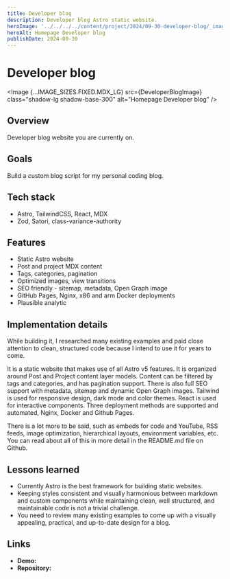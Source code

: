 ```yaml
---
title: Developer blog
description: Developer blog Astro static website. 
heroImage: '../../../../content/project/2024/09-30-developer-blog/_images/developer-blog.png'
heroAlt: Homepage Developer blog
publishDate: 2024-09-30
---
```



# Developer blog

<Image {...IMAGE_SIZES.FIXED.MDX_LG} src={DeveloperBlogImage} class="shadow-lg shadow-base-300" alt="Homepage Developer blog" />

## Overview

Developer blog website you are currently on.

## Goals

Build a custom blog script for my personal coding blog.

## Tech stack

- Astro, TailwindCSS, React, MDX
- Zod, Satori, class-variance-authority

## Features

- Static Astro website
- Post and project MDX content
- Tags, categories, pagination
- Optimized images, view transitions
- SEO friendly - sitemap, metadata, Open Graph image
- GitHub Pages, Nginx, x86 and arm Docker deployments
- Plausible analytic

## Implementation details

While building it, I researched many existing examples and paid close attention to clean, structured code because I intend to use it for years to come.

It is a static website that makes use of all Astro v5 features. It is organized around Post and Project content layer models. Content can be filtered by tags and categories, and has pagination support. There is also full SEO support with metadata, sitemap and dynamic Open Graph images. Tailwind is used for responsive design, dark mode and color themes. React is used for interactive components. Three deployment methods are supported and automated, Nginx, Docker and Github Pages.

There is a lot more to be said, such as embeds for code and YouTube, RSS feeds, image optimization, hierarchical layouts, environment variables, etc. You can read about all of this in more detail in the <Link href="https://github.com/nemanjam/nemanjam.github.io/tree/main#implementation-details" variant="markdown" target="_blank" title="README.md file">README.md</Link> file on Github.

## Lessons learned 

- Currently Astro is the best framework for building static websites.
- Keeping styles consistent and visually harmonious between markdown and custom components while maintaining clean, well structured, and maintainable code is not a trivial challenge.
- You need to review many existing examples to come up with a visually appealing, practical, and up-to-date design for a blog.

## Links

- **Demo:** <Link href="https://nemanjamitic.com" variant="markdown" target="_blank" title="Developer blog demo" />
- **Repository:** <Link href="https://github.com/nemanjam/nemanjam.github.io" variant="markdown" target="_blank" title="Developer blog repository" />


